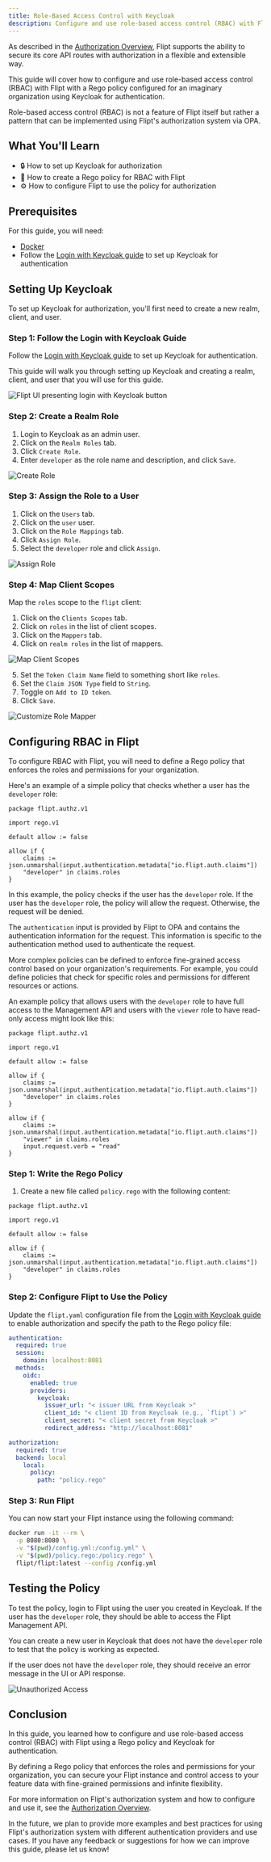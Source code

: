```yaml
---
title: Role-Based Access Control with Keycloak
description: Configure and use role-based access control (RBAC) with Flipt, Keycloak, and OPA.
---
```


As described in the [Authorization Overview](/authorization/overview), Flipt supports the ability to secure its core API routes with authorization in a flexible and extensible way.

This guide will cover how to configure and use role-based access control (RBAC) with Flipt with a Rego policy configured for an imaginary organization using Keycloak for authentication.

<Note>
  Role-based access control (RBAC) is not a feature of Flipt itself but rather a
  pattern that can be implemented using Flipt's authorization system via OPA.
</Note>

## What You'll Learn

- 🔒 How to set up Keycloak for authorization
- 🔑 How to create a Rego policy for RBAC with Flipt
- ⚙️ How to configure Flipt to use the policy for authorization

## Prerequisites

For this guide, you will need:

- [Docker](https://www.docker.com/)
- Follow the [Login with Keycloak guide](/guides/operation/authentication/login-with-keycloak) to set up Keycloak for authentication

## Setting Up Keycloak

To set up Keycloak for authorization, you'll first need to create a new realm, client, and user.

### Step 1: Follow the Login with Keycloak Guide

Follow the [Login with Keycloak guide](/guides/operation/authentication/login-with-keycloak) to set up Keycloak for authentication.

This guide will walk you through setting up Keycloak and creating a realm, client, and user that you will use for this guide.

![Flipt UI presenting login with Keycloak button](/images/guides/login-with-keycloak/login-with-keycloak.png)

### Step 2: Create a Realm Role

1. Login to Keycloak as an admin user.
1. Click on the `Realm Roles` tab.
1. Click `Create Role`.
1. Enter `developer` as the role name and description, and click `Save`.

![Create Role](/images/guides/rbac-with-keycloak/create-keycloak-role.png)

### Step 3: Assign the Role to a User

1. Click on the `Users` tab.
1. Click on the `user` user.
1. Click on the `Role Mappings` tab.
1. Click `Assign Role`.
1. Select the `developer` role and click `Assign`.

![Assign Role](/images/guides/rbac-with-keycloak/assign-keycloak-role.png)

### Step 4: Map Client Scopes

Map the `roles` scope to the `flipt` client:

1. Click on the `Clients Scopes` tab.
1. Click on `roles` in the list of client scopes.
1. Click on the `Mappers` tab.
1. Click on `realm roles` in the list of mappers.

![Map Client Scopes](/images/guides/rbac-with-keycloak/map-client-scopes.png)

5. Set the `Token Claim Name` field to something short like `roles`.
6. Set the `Claim JSON Type` field to `String`.
7. Toggle on `Add to ID token`.
8. Click `Save`.

![Customize Role Mapper](/images/guides/rbac-with-keycloak/customize-role-mapper.png)

## Configuring RBAC in Flipt

To configure RBAC with Flipt, you will need to define a Rego policy that enforces the roles and permissions for your organization.

Here's an example of a simple policy that checks whether a user has the `developer` role:

```rego policy.rego
package flipt.authz.v1

import rego.v1

default allow := false

allow if {
    claims := json.unmarshal(input.authentication.metadata["io.flipt.auth.claims"])
    "developer" in claims.roles
}
```

In this example, the policy checks if the user has the `developer` role. If the user has the `developer` role, the policy will allow the request. Otherwise, the request will be denied.

The `authentication` input is provided by Flipt to OPA and contains the authentication information for the request. This information is specific to the authentication method used to authenticate the request.

More complex policies can be defined to enforce fine-grained access control based on your organization's requirements. For example, you could define policies that check for specific roles and permissions for different resources or actions.

An example policy that allows users with the `developer` role to have full access to the Management API and users with the `viewer` role to have read-only access might look like this:

```rego policy.rego
package flipt.authz.v1

import rego.v1

default allow := false

allow if {
    claims := json.unmarshal(input.authentication.metadata["io.flipt.auth.claims"])
    "developer" in claims.roles
}

allow if {
    claims := json.unmarshal(input.authentication.metadata["io.flipt.auth.claims"])
    "viewer" in claims.roles
    input.request.verb = "read"
}
```

### Step 1: Write the Rego Policy

1. Create a new file called `policy.rego` with the following content:

```rego policy.rego
package flipt.authz.v1

import rego.v1

default allow := false

allow if {
	claims := json.unmarshal(input.authentication.metadata["io.flipt.auth.claims"])
	"developer" in claims.roles
}
```

### Step 2: Configure Flipt to Use the Policy

Update the `flipt.yaml` configuration file from the [Login with Keycloak guide](/guides/operation/authentication/login-with-keycloak) to enable authorization and specify the path to the Rego policy file:

```yaml flipt.yaml
authentication:
  required: true
  session:
    domain: localhost:8081
  methods:
    oidc:
      enabled: true
      providers:
        keycloak:
          issuer_url: "< issuer URL from Keycloak >"
          client_id: "< client ID from Keycloak (e.g., `flipt`) >"
          client_secret: "< client secret from Keycloak >"
          redirect_address: "http://localhost:8081"

authorization:
  required: true
  backend: local
    local:
      policy:
        path: "policy.rego"
```

### Step 3: Run Flipt

You can now start your Flipt instance using the following command:

```sh
docker run -it --rm \
  -p 8080:8080 \
  -v "$(pwd)/config.yml:/config.yml" \
  -v "$(pwd)/policy.rego:/policy.rego" \
  flipt/flipt:latest --config /config.yml
```

## Testing the Policy

To test the policy, login to Flipt using the user you created in Keycloak. If the user has the `developer` role, they should be able to access the Flipt Management API.

You can create a new user in Keycloak that does not have the `developer` role to test that the policy is working as expected.

If the user does not have the `developer` role, they should receive an error message in the UI or API response.

![Unauthorized Access](/images/guides/rbac-with-keycloak/unauthorized.png)

## Conclusion

In this guide, you learned how to configure and use role-based access control (RBAC) with Flipt using a Rego policy and Keycloak for authentication.

By defining a Rego policy that enforces the roles and permissions for your organization, you can secure your Flipt instance and control access to your feature data with fine-grained permissions and infinite flexibility.

For more information on Flipt's authorization system and how to configure and use it, see the [Authorization Overview](/authorization/overview).

In the future, we plan to provide more examples and best practices for using Flipt's authorization system with different authentication providers and use cases. If you have any feedback or suggestions for how we can improve this guide, please let us know!